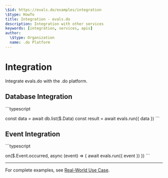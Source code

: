 ```yaml
---
\$id: https://evals.do/examples/integration
\$type: HowTo
title: Integration - evals.do
description: Integration with other services
keywords: [integration, services, apis]
author:
  \$type: Organization
  name: .do Platform
---
```


# Integration

Integrate evals.do with the .do platform.

## Database Integration

\`\`\`typescript

const data = await db.list($.Data)
const result = await evals.run({ data })
\`\`\`

## Event Integration

\`\`\`typescript

on($.Event.occurred, async (event) => {
await evals.run({ event })
})
\`\`\`

---

For complete examples, see [Real-World Use Case](./real-world-use-case.mdx).
